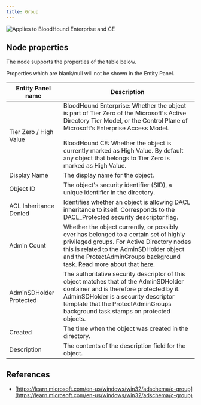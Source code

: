 ```yaml
---
title: Group
---
```


<img
  noZoom
  src="/assets/enterprise-AND-community-edition-pill-tag.svg"
  alt="Applies to BloodHound Enterprise and CE"
/>

## Node properties

The node supports the properties of the table below.

<Note>
  Properties which are blank/null will not be shown in the Entity Panel.
</Note>

| **Entity Panel name**   | **Description**                                                                                                                                                                                                                                                                                                                      |
| ----------------------- | ------------------------------------------------------------------------------------------------------------------------------------------------------------------------------------------------------------------------------------------------------------------------------------------------------------------------------------ |
| Tier Zero / High Value  | BloodHound Enterprise: Whether the object is part of Tier Zero of the Microsoft's Active Directory Tier Model, or the Control Plane of Microsoft's Enterprise Access Model. <br/> <br/>BloodHound CE: Whether the object is currently marked as High Value. By default any object that belongs to Tier Zero is marked as High Value. |
| Display Name            | The display name for the object.                                                                                                                                                                                                                                                                                                     |
| Object ID               | The object's security identifier (SID), a unique identifier in the directory.                                                                                                                                                                                                                                                        |
| ACL Inheritance Denied  | Identifies whether an object is allowing DACL inheritance to itself. Corresponds to the DACL_Protected security descriptor flag.                                                                                                                                                                                                     |
| Admin Count             | Whether the object currently, or possibly ever has belonged to a certain set of highly privileged groups. For Active Directory nodes this is related to the AdminSDHolder object and the ProtectAdminGroups background task. Read more about that [here](https://specterops.io/resources/adminsdholder).                             |
| AdminSDHolder Protected | The authoritative security descriptor of this object matches that of the AdminSDHolder container and is therefore protected by it. AdminSDHolder is a security descriptor template that the ProtectAdminGroups background task stamps on protected objects.                                                                          |
| Created                 | The time when the object was created in the directory.                                                                                                                                                                                                                                                                               |
| Description             | The contents of the description field for the object.                                                                                                                                                                                                                                                                                |

## References

- [https://learn.microsoft.com/en-us/windows/win32/adschema/c-group](https://learn.microsoft.com/en-us/windows/win32/adschema/c-group)
